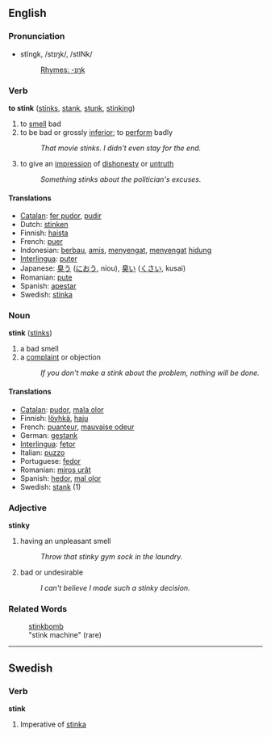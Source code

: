 ==English==
=== Pronunciation ===
*stĭngk, /stɪŋk/, /stINk/
*:[[Rhymes:English:-ɪŋk|Rhymes: -ɪŋk]]

=== Verb ===
'''to stink''' ([[stinks]], [[stank]], [[stunk]], [[stinking]])

# to [[smell]] bad
# to be bad or grossly [[inferior]]; to [[perform]] badly
#:''That movie stinks.  I didn't even stay for the end.''
# to give an [[impression]] of [[dishonest]]y or [[untruth]]
#:''Something stinks about the politician's excuses.''

==== Translations ====
*[[Catalan]]: [[fer pudor]], [[pudir]]
*Dutch: [[stinken]]
*Finnish: [[haista]]
*French: [[puer]]
*Indonesian: [[bau|berbau]], [[amis]], [[sengat|menyengat]], [[sengat|menyengat]] [[hidung]]
*[[Interlingua]]: [[puter]]
*Japanese: [[臭う]] ([[におう]], niou), [[臭い]] ([[くさい]], kusai)
*Romanian: [[pute]]
*Spanish: [[apestar]]
*Swedish: [[stinka]]

===Noun===
'''stink''' ([[stinks]])

# a bad smell
# a [[complain]]t or objection
#: ''If you don't make a stink about the problem, nothing will be done.''

==== Translations ====
*[[Catalan]]: [[pudor]], [[mala olor]]
*Finnish: [[löyhkä]], [[haju]]
*French: [[puanteur]], [[mauvaise odeur]]
*German: [[gestank]]
*[[Interlingua]]: [[fetor]]
*Italian: [[puzzo]] 
*Portuguese: [[fedor]] 
*Romanian: [[miros urât]]
*Spanish: [[hedor]],  [[mal olor]]
*Swedish: [[stank]] (1)

=== Adjective ===
'''stinky''' 

# having an unpleasant smell
#:''Throw that stinky gym sock in the laundry.''
# bad or undesirable
#:''I can't believe I made such a stinky decision.''

===Related Words===
:[[stinkbomb]]
:"stink machine" (rare)

----

==Swedish==
===Verb===
'''stink'''

#Imperative of [[stinka]]